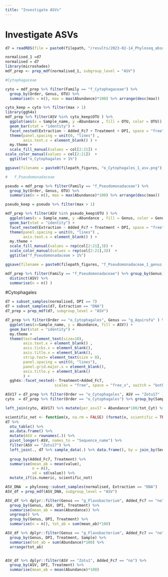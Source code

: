 ---
title: "Investigate ASVs"
---

# Investigate ASVs
```{r}
d7 = readRDS(file = paste0(filepath, "/results/2023-02-14_Phyloseq_absolute_abundance_16SrDNA_7DPI-filtered-1508ASVs.RDS"))

normalised_1 =d7
normalised = d7
library(microshades)
mdf_prep <- prep_mdf(normalised_1, subgroup_level = "ASV")
```
```{r}
#Cytophagaceae

cyto = mdf_prep %>% filter(Family == "f_Cytophagaceae") %>% 
  group_by(Order, Genus, OTU) %>% 
  summarise(n = n(), max = max(Abundance)*100) %>% arrange(desc(max))

cyto_keep = cyto %>% filter(max > 1)
library(ggh4x)
mdf_prep %>% filter(ASV %in% cyto_keep$OTU ) %>% 
  ggplot(aes(x = Sample_name, y =Abundance , fill = OTU, color = OTU)) + 
  geom_bar(stat = "identity") + 
  facet_nested(Extraction ~ Added_Fc7 + Treatment + DPI, space = "free", scales = "free") +
  theme(panel.spacing = unit(0, "lines") , 
        axis.text.x = element_blank() ) + 
  my.theme + 
  scale_fill_manual(values = col[2:21]) + 
scale_color_manual(values = col[2:21])  + 
  ggtitle("o_Cytophagales > 1%")

ggsave(filename = paste0(filepath_figures, "o_Cytophagales_1_asv.png"), width = 8, height = 4)
```

```{r}
#	f_Pseudomonadaceae

pseudo = mdf_prep %>% filter(Family == "f_Pseudomonadaceae") %>% 
  group_by(Order, Genus, OTU) %>% 
  summarise(n = n(), max = max(Abundance)*100) %>% arrange(desc(max))

pseudo_keep = pseudo %>% filter(max > 1)

mdf_prep %>% filter(ASV %in% pseudo_keep$OTU ) %>% 
  ggplot(aes(x = Sample_name, y =Abundance , fill = Genus, color = Genus)) + 
  geom_bar(stat = "identity") + 
  facet_nested(Extraction ~ Added_Fc7 + Treatment + DPI, space = "free", scales = "free") +
  theme(panel.spacing = unit(0, "lines") , 
        axis.text.x = element_blank() ) + 
  my.theme + 
  scale_fill_manual(values = rep(col[2:21],3)) + 
  scale_color_manual(values = rep(col[2:21],3))  + 
  ggtitle("f_Pseudomonadaceae > 1%")

ggsave(filename = paste0(filepath_figures, "f_Pseudomonadaceae_1_genus.png"), width = 8, height = 4)

mdf_prep %>% filter(Family == "f_Pseudomonadaceae") %>% group_by(Genus) %>% 
  distinct(ASV) %>%
  summarise(n = n() )
```


#Cytophagales
```{r}
d7 = subset_samples(normalised, DPI == 7)
d7 = subset_samples(d7, Extraction == "DNA")
d7_prep = prep_mdf(d7, subgroup_level = "ASV")

d7_prep %>% filter(Order == "o_Cytophagales", Genus == "g_Aquirufa" ) %>% 
  ggplot(aes(x=Sample_name, y = Abundance, fill = ASV)) + 
  geom_bar(stat = "identity") + 
  my.theme + 
  theme(text=element_text(size=10), 
        axis.text.x = element_blank() , 
        axis.ticks.x = element_blank(), 
        axis.title.x = element_blank(), 
        strip.text= element_text(size = 8),
        panel.spacing = unit(0, "lines"), 
        panel.grid.major.x = element_blank(),
        axis.title.y = element_blank()
        ) + 
  ggh4x::facet_nested(~ Treatment+Added_Fc7, 
                      scales = "free", space = "free_x", switch = "both") 

ASV17 = d7_prep %>% filter(Order == "o_Cytophagales", ASV == "Zotu17" )
cyto  = d7_prep %>% filter(Order == "o_Cytophagales") %>% group_by(Sample, Order) %>% summarise(tot_Cyt = sum(Abundance))

left_join(cyto, ASV17) %>% mutate(per_asv17 = Abundance*100/tot_Cyt) %>% select(per_asv17) %>% ungroup() %>% na.omit() %>% summarise(mean = mean(per_asv17))
```


```{r}
scientific_not <- function(x, na.rm = FALSE) (format(x, scientific = TRUE))
d7 %>% 
  otu_table() %>% 
  as.data.frame() %>%
  mutate(ASV = rownames(.)) %>%
  pivot_longer(-ASV, names_to = "Sequence_name") %>%
  filter(ASV == "Zotu17") %>%
  left_join(., d7 %>% sample_data(.) %>% data.frame(), by = join_by(Sequence_name)) %>%
  
  group_by(Added_Fc7, Treatment) %>%
  summarise(mean_ab = mean(value), 
            n = n(),
            sd = sd(value)) %>%
  mutate_if(is.numeric, scientific_not)
```
```{r}
ASV_DNA  = phyloseq::subset_samples(normalised, Extraction == "DNA")
ASV_df = prep_mdf(ASV_DNA, subgroup_level = "ASV")

ASV_df %>% dplyr::filter(Genus == "g_Flavobacterium", Added_Fc7 == "no") %>% 
  group_by(Genus, ASV, DPI, Treatment) %>%   
  summarise(mean_ab = mean(Abundance)) %>% 
  ungroup() %>% 
  group_by(Genus, DPI, Treatment) %>% 
  summarise(n = n(), tot_ab = sum(mean_ab)*100) 

ASV_df %>% dplyr::filter(Genus == "g_Flavobacterium", Added_Fc7 == "no") %>% 
  group_by(Genus, DPI, Treatment, Sample) %>%   
  summarise(tot_ab = sum(Abundance)*100) %>% 
  arrange(tot_ab)


ASV_df %>% dplyr::filter(ASV == "Zotu1", Added_Fc7 == "no") %>% 
  group_by(ASV, DPI, Treatment) %>% 
  summarise(mean_ab = mean(Abundance)*100)
```
